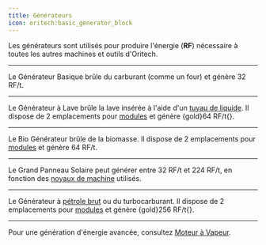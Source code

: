 ```yaml
---
title: Générateurs
icon: oritech:basic_generator_block
---
```


Les générateurs sont utilisés pour produire l'énergie (**RF**) nécessaire à toutes les autres machines et outils d'Oritech.

---

<center>
<ModAsset location="oritech:basic_generator_block" width={256} />
</center>

Le Générateur Basique brûle du carburant (comme un four) et génère 32 RF/t.

---

<center>
<ModAsset location="oritech:lava_generator_block" width={512} />
</center>

Le Générateur à Lave brûle la lave insérée à l'aide d'un [tuyau de liquide](../logistics/fluid_transport). Il dispose de 2 emplacements pour [modules](../processing/addons) et génère {gold}64 RF/t{}.

---

<center>
<ModAsset location="oritech:bio_generator_block" width={512} />
</center>

Le Bio Générateur brûle de la biomasse. Il dispose de 2 emplacements pour [modules](../processing/addons) et génère 64 RF/t.

---

<center>
<ModAsset location="oritech:solar_panel_block" width={512} />
</center>

Le Grand Panneau Solaire peut générer entre 32 RF/t et 224 RF/t, en fonction des [noyaux de machine](../processing/multiblocks) utilisés.

---

<center>
<ModAsset location="oritech:fuel_generator_block" width={512} />
</center>

Le Générateur à [pétrole brut](../resources/crude_oil) ou du turbocarburant. Il dispose de 2 emplacements pour [modules](../processing/addons) et génère {gold}256 RF/t{}.

---

Pour une génération d'énergie avancée, consultez [Moteur à Vapeur](../processing/steam_engine).
